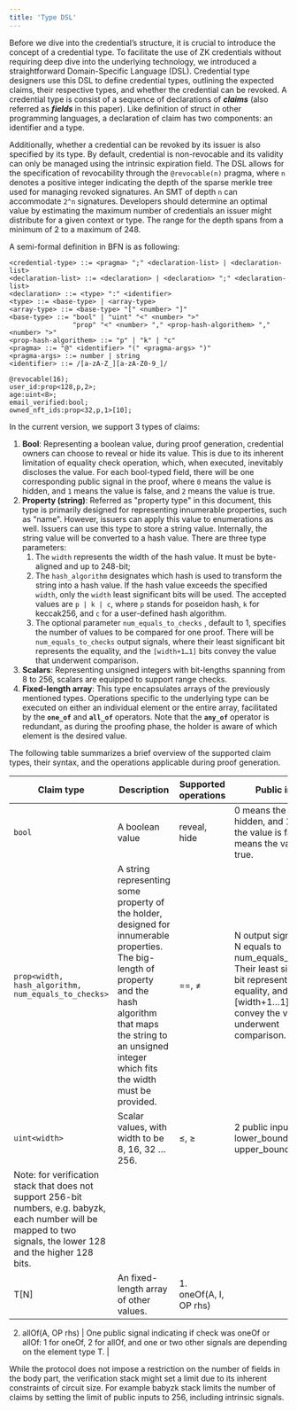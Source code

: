```yaml
---
title: 'Type DSL'
---
```


Before we dive into the credential’s structure, it is crucial to introduce the concept of a credential type. To facilitate the use of ZK credentials without requiring deep dive into the underlying technology, we introduced a straightforward Domain-Specific Language (DSL). Credential type designers use this DSL to define credential types, outlining the expected claims, their respective types, and whether the credential can be revoked. A credential type is consist of a sequence of declarations of **_claims_** (also referred as **_fields_** in this paper). Like definition of struct in other programming languages, a declaration of claim has two components: an identifier and a type.

Additionally, whether a credential can be revoked by its issuer is also specified by its type. By default, credential is non-revocable and its validity can only be managed using the intrinsic expiration field. The DSL allows for the specification of revocability through the `@revocable(n)` pragma, where `n` denotes a positive integer indicating the depth of the sparse merkle tree used for managing revoked signatures. An SMT of depth `n` can accommodate `2^n` signatures. Developers should determine an optimal value by estimating the maximum number of credentials an issuer might distribute for a given context or type. The range for the depth spans from a minimum of 2 to a maximum of 248.

A semi-formal definition in BFN is as following:

```bnf
<credential-type> ::= <pragma> ";" <declaration-list> | <declaration-list>
<declaration-list> ::= <declaration> | <declaration> ";" <declaration-list>
<declaration> ::= <type> ":" <identifier>
<type> ::= <base-type> | <array-type>
<array-type> ::= <base-type> "[" <number> "]"
<base-type> ::= "bool" | "uint" "<" <number> ">"
                "prop" "<" <number> "," <prop-hash-algorithem> "," <number> ">"
<prop-hash-algorithem> ::= "p" | "k" | "c"
<pragma> ::= "@" <identifier> "(" <pragma-args> ")"
<pragma-args> ::= number | string
<identifier> ::= /[a-zA-Z_][a-zA-Z0-9_]/
```

```
@revocable(16);
user_id:prop<128,p,2>;
age:uint<8>;
email_verified:bool;
owned_nft_ids:prop<32,p,1>[10];
```

In the current version, we support 3 types of claims:

1. **Bool**: Representing a boolean value, during proof generation, credential owners can choose to reveal or hide its value. This is due to its inherent limitation of equality check operation, which, when executed, inevitably discloses the value. For each bool-typed field, there will be one corresponding public signal in the proof, where `0` means the value is hidden, and `1` means the value is false, and `2` means the value is true.
2. **Property (string)**: Referred as "property type" in this document, this type is primarily designed for representing innumerable properties, such as "name". However, issuers can apply this value to enumerations as well. Issuers can use this type to store a string value. Internally, the string value will be converted to a hash value. There are three type parameters:
   1. The `width` represents the width of the hash value. It must be byte-aligned and up to 248-bit;
   2. The `hash_algorithm` designates which hash is used to transform the string into a hash value. If the hash value exceeds the specified `width`, only the `width` least significant bits will be used. The accepted values are `p | k | c`, where `p` stands for poseidon hash, `k` for keccak256, and `c` for a user-defined hash algorithm.
   3. The optional parameter `num_equals_to_checks` , default to 1, specifies the number of values to be compared for one proof. There will be `num_equals_to_checks` output signals, where their least significant bit represents the equality, and the `[width+1…1]` bits convey the value that underwent comparison.
3. **Scalars**: Representing unsigned integers with bit-lengths spanning from 8 to 256, scalars are equipped to support range checks.
4. **Fixed-length array**: This type encapsulates arrays of the previously mentioned types. Operations specific to the underlying type can be executed on either an individual element or the entire array, facilitated by the **`one_of`** and **`all_of`** operators. Note that the **`any_of`** operator is redundant, as during the proofing phase, the holder is aware of which element is the desired value.

The following table summarizes a brief overview of the supported claim types, their syntax, and the operations applicable during proof generation.

| Claim type                                                                                                                                                         | Description                                                                                                                                                                                                                  | Supported operations   | Public inputs                                                                                                                                                                       |
| ------------------------------------------------------------------------------------------------------------------------------------------------------------------ | ---------------------------------------------------------------------------------------------------------------------------------------------------------------------------------------------------------------------------- | ---------------------- | ----------------------------------------------------------------------------------------------------------------------------------------------------------------------------------- |
| `bool`                                                                                                                                                             | A boolean value                                                                                                                                                                                                              | reveal, hide           | 0 means the value is hidden, and 1 means the value is false, and 2 means the value is true.                                                                                         |
| `prop<width, hash_algorithm, num_equals_to_checks>`                                                                                                                | A string representing some property of the holder, designed for innumerable properties. The big-length of property and the hash algorithm that maps the string to an unsigned integer which fits the width must be provided. | ==, ≠                  | N output signals, where N equals to num_equals_to_checks. Their least significant bit represents the equality, and the [width+1…1] bits convey the value that underwent comparison. |
| `uint<width>`                                                                                                                                                      | Scalar values, with width to be 8, 16, 32 … 256.                                                                                                                                                                             | ≤, ≥                   | 2 public inputs: lower_bound and upper_bound                                                                                                                                        |
| Note: for verification stack that does not support 256-bit numbers, e.g. babyzk, each number will be mapped to two signals, the lower 128 and the higher 128 bits. |
| T[N]                                                                                                                                                               | An fixed-length array of other values.                                                                                                                                                                                       | 1. oneOf(A, I, OP rhs) |

2. allOf(A, OP rhs)
   | One public signal indicating if check was oneOf or allOf: 1 for oneOf, 2 for allOf, and one or two other signals are depending on the element type T. |

While the protocol does not impose a restriction on the number of fields in the body part, the verification stack might set a limit due to its inherent constraints of circuit size. For example babyzk stack limits the number of claims by setting the limit of public inputs to 256, including intrinsic signals.
